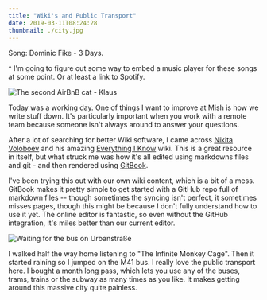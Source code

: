 ```yaml
---
title: "Wiki's and Public Transport"
date: 2019-03-11T08:24:28
thumbnail: ./city.jpg
---
```


Song: Dominic Fike - 3 Days.

^ I'm going to figure out some way to embed a music player for these songs at
some point. Or at least a link to Spotify. 

![The second AirBnB cat - Klaus](./klaus.jpg)

Today was a working day. One of things I want to improve at Mish is how we
write stuff down. It's particularly important when you work with a remote team
because someone isn't always around to answer your questions.

After a lot of searching for better Wiki software, I came across [Nikita
Voloboev](https://github.com/nikitavoloboev) and his amazing [Everything I
Know](https://wiki.nikitavoloboev.xyz/) wiki. This is a great resource in
itself, but what struck me was how it's all edited using markdowns files and
git - and then rendered using [GitBook](https://gitbook.com).

I've been trying this out with our own wiki content, which is a bit of a mess.
GitBook makes it pretty simple to get started with a GitHub repo full of
markdown files -- though sometimes the syncing isn't perfect, it sometimes
misses pages, though this might be because I don't fully understand how to use
it yet. The online editor is fantastic, so even without the GitHub integration,
it's miles better than our current editor.

![Waiting for the bus on Urbanstraße](./city.jpg)

I walked half the way home listening to "The Infinite Monkey Cage". Then it
started raining so I jumped on the M41 bus. I really love the public transport
here. I bought a month long pass, which lets you use any of the buses, trams,
trains or the subway as many times as you like. It makes getting around this
massive city quite painless.

